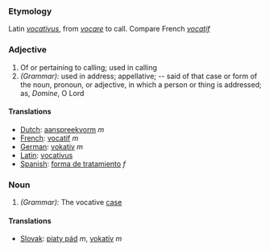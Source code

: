 ===Etymology===
Latin ''[[vocativus]]'', from ''[[vocare]]'' to call. Compare French ''[[vocatif]]''
===Adjective===
#Of or pertaining to calling; used in calling
#''(Grammar):'' used in address; appellative; -- said of that case or form of the noun, pronoun, or adjective, in which a person or thing is addressed; as, ''Domine'', O Lord
====Translations====
*[[Dutch]]: [[aanspreekvorm]] ''m''
*[[French]]: [[vocatif]] ''m''
*[[German]]: [[vokativ]] ''m''
*[[Latin]]: [[vocativus]]
*[[Spanish]]: [[forma de tratamiento]] ''f''
===Noun===
#''(Grammar):'' The vocative [[case]]
====Translations====
*[[Slovak]]: [[piaty pád]] ''m'', [[vokatív]] ''m''
